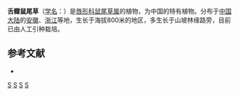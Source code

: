 {{Speciesbox 
| taxon = Salvia liguliloba
| authority = [[孙雄才|Sun]]
}}

'''舌瓣鼠尾草'''（[[学名|学名]]：{{lang|la|''Salvia liguliloba''}}）是[[唇形科|唇形科]][[鼠尾草属|鼠尾草属]]的植物，为中国的特有植物。分布于[[中国大陆|中国大陆]]的[[安徽|安徽]]、[[浙江|浙江]]等地，生长于海拔800米的地区，多生长于山坡林缘路旁，目前已由人工引种栽培。

== 参考文献 ==
<div class="references-small">
* {{cite web| url =http://www.bioinfo.cn/db05/KmzwSpecies.php?action=view&id=11831| title =舌瓣鼠尾草| work =《中国高等植物数据库全库》| publisher =中国科学院微生物研究所| author =昆明植物研究所| accessdate =2009-02-24| deadurl =yes| archiveurl =https://web.archive.org/web/20160305054526/http://www.bioinfo.cn/db05/KmzwSpecies.php?action=view&id=11831| archivedate =2016-03-05}}
</div>
{{Taxonbar}}

[[Category:鼠尾草属|S]]
[[Category:中國特有植物|S]]
[[Category:安徽植物|S]]
[[Category:浙江植物|S]]
